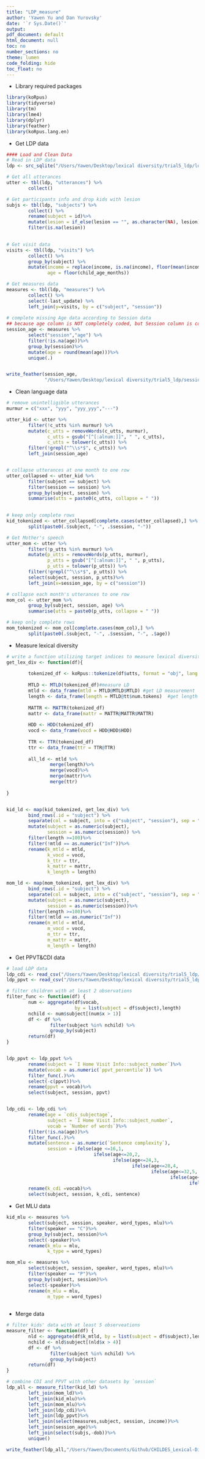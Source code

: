 ```yaml
---
title: "LDP_measure"
author: 'Yawen Yu and Dan Yurovsky'
date: '`r Sys.Date()`'
output:
pdf_document: default
html_document: null
toc: no
number_sections: no
theme: lumen
code_folding: hide
toc_float: no
---
```


* Library required packages 
```r
library(koRpus)
library(tidyverse)
library(tm)
library(lme4)
library(dplyr)
library(feather)
library(koRpus.lang.en)

```

* Get LDP data
```r
#### Load and Clean Data
# Read in LDP data
ldp <- src_sqlite("/Users/Yawen/Desktop/lexical diversity/trial5_ldp/ldp.db")

# Get all utterances
utter <- tbl(ldp, "utterances") %>%
        collect() 

# Get participants info and drop kids with lesion
subjs <- tbl(ldp, "subjects") %>%
        collect() %>%
        rename(subject = id)%>%
        mutate(lesion = if_else(lesion == "", as.character(NA), lesion))%>%
        filter(is.na(lesion))
        

# Get visit data
visits <- tbl(ldp, "visits") %>%
        collect() %>%
        group_by(subject) %>%
        mutate(income = replace(income, is.na(income), floor(mean(income, na.rm = T))),
               age = floor(child_age_months)) 

# Get measures data
measures <- tbl(ldp, "measures") %>%
        collect() %>%
        select(-last_update) %>%
        left_join(y=visits, by = c("subject", "session")) 
        
# complete missing Age data according to Session data
## because age column is NOT completely coded, but Session column is complete
session_age <- measures %>%
        select("session","age") %>%
        filter(!is.na(age))%>%
        group_by(session)%>%
        mutate(age = round(mean(age)))%>%
        unique(.)


write_feather(session_age,
              "/Users/Yawen/Desktop/lexical diversity/trial5_ldp/session_age.feather")
```

* Clean language data
```r
# remove unintelligible utterances
murmur = c("xxx", "yyy", "yyy_yyy","---")

utter_kid <- utter %>%
        filter(!c_utts %in% murmur) %>%
        mutate(c_utts = removeWords(c_utts, murmur),
               c_utts = gsub("[^[:alnum:]]", " ", c_utts),
               c_utts = tolower(c_utts)) %>%
        filter(!grepl("^\\s*$", c_utts)) %>%
        left_join(session_age)


# collapse utterances at one month to one row
utter_collapsed <- utter_kid %>%
        filter(subject == subject) %>%
        filter(session == session) %>%
        group_by(subject, session) %>%
        summarise(utts = paste0(c_utts, collapse = " ")) 
        

# keep only complete rows
kid_tokenized <- utter_collapsed[complete.cases(utter_collapsed),] %>%
        split(paste0(.$subject, "-", .$session, "-"))  

# Get Mother's speech
utter_mom <- utter %>%
        filter(!p_utts %in% murmur) %>%
        mutate(p_utts = removeWords(p_utts, murmur),
               p_utts = gsub("[^[:alnum:]]", " ", p_utts),
               p_utts = tolower(p_utts)) %>%
        filter(!grepl("^\\s*$", p_utts)) %>%
        select(subject, session, p_utts)%>%
        left_join(x=session_age, by = c("session")) 

# collapse each month's utterances to one row
mom_col <- utter_mom %>%
        group_by(subject, session, age) %>%
        summarise(utts = paste0(p_utts, collapse = " "))

# keep only complete rows
mom_tokenized <- mom_col[complete.cases(mom_col),] %>%
        split(paste0(.$subject, "-", .$session, "-", .$age)) 
```


* Measure lexical diversity
```r
# write a function utilizing target indices to measure lexical diversity
get_lex_div <- function(df){
        
        tokenized_df <- koRpus::tokenize(df$utts, format = "obj", lang = "en", tag = TRUE)
        
        MTLD <- MTLD(tokenized_df)#measure LD
        mtld <- data_frame(mtld = MTLD@MTLD$MTLD) #get LD measurement
        length <- data_frame(length = MTLD@tt$num.tokens)  #get length meaasurement
        
        MATTR <- MATTR(tokenized_df)
        mattr <- data_frame(mattr = MATTR@MATTR$MATTR) 
        
        HDD <- HDD(tokenized_df)
        vocd <- data_frame(vocd = HDD@HDD$HDD) 
        
        TTR <- TTR(tokenized_df)
        ttr <- data_frame(ttr = TTR@TTR) 
        
        all_ld <- mtld %>%
                merge(length)%>%
                merge(vocd)%>%
                merge(mattr)%>%
                merge(ttr)
       
}


kid_ld <- map(kid_tokenized, get_lex_div) %>%
        bind_rows(.id = "subject") %>%
        separate(col = subject, into = c("subject", "session"), sep = "-") %>%
        mutate(subject = as.numeric(subject),
               session = as.numeric(session)) %>%
        filter(length >=100)%>%
        filter(!mtld == as.numeric("Inf"))%>%
        rename(k_mtld = mtld,
               k_vocd = vocd,
               k_ttr = ttr,
               k_mattr = mattr,
               k_length = length)

mom_ld <- map(mom_tokenized, get_lex_div) %>%
        bind_rows(.id = "subject") %>%
        separate(col = subject, into = c("subject", "session"), sep = "-") %>%
        mutate(subject = as.numeric(subject),
               session = as.numeric(session))%>%
        filter(length >=100)%>%
        filter(!mtld == as.numeric("Inf"))
        rename(m_mtld = mtld,
               m_vocd = vocd,
               m_ttr = ttr,
               m_mattr = mattr,
               m_length = length)
```


* Get PPVT&CDI data
```r
# load LDP data
ldp_cdi <- read_csv("/Users/Yawen/Desktop/lexical diversity/trial5_ldp/cdi.csv")
ldp_ppvt <- read_csv("/Users/Yawen/Desktop/lexical diversity/trial5_ldp/ppvt.csv")

# filter children with at least 2 observations
filter_func <- function(df) {
        num <- aggregate(df$vocab,
                         by = list(subject = df$subject),length)
        nchild <- num$subject[(num$x > 1)]
        df <- df %>%
                filter(subject %in% nchild) %>%
                group_by(subject)
        return(df)
}


ldp_ppvt <- ldp_ppvt %>%
        rename(subject = `I Home Visit Info::subject_number`)%>%
        mutate(vocab = as.numeric(`ppvt_percentile`)) %>%
        filter_func(.)%>%
        select(-c(ppvt))%>%
        rename(ppvt = vocab)%>%
        select(subject, session, ppvt)


ldp_cdi <- ldp_cdi %>%
        rename(age = `cdis_subjectage`,
               subject = `I Home Visit Info::subject_number`,
               vocab = `Number of words`)%>%
        filter(!is.na(age))%>%
        filter_func(.)%>%
        mutate(sentence = as.numeric(`Sentence complexity`),
               session = ifelse(age <=16,1,
                                ifelse(age<=20,2,
                                       ifelse(age<=24,3,
                                              ifelse(age<=28,4,
                                                     ifelse(age<=32,5,
                                                            ifelse(age<=36,6,
                                                                   ifelse(age<=40,7))))))))%>%
        rename(k_cdi =vocab)%>%
        select(subject, session, k_cdi, sentence)
```  

* Get MLU data
```r
kid_mlu <- measures %>%
        select(subject, session, speaker, word_types, mlu)%>%
        filter(speaker == "C")%>%
        group_by(subject, session)%>%
        select(-speaker)%>%
        rename(k_mlu = mlu,
               k_type = word_types)

mom_mlu <- measures %>%
        select(subject, session, speaker, word_types, mlu)%>%
        filter(speaker == "P")%>%
        group_by(subject, session)%>%
        select(-speaker)%>%
        rename(m_mlu = mlu,
               m_type = word_types)
        
```

* Merge data
```r
# filter kids' data with at least 5 observeations
measure_filter <- function(df) {
        nld <- aggregate(df$k_mtld, by = list(subject = df$subject),length)
        nchild <- nld$subject[(nld$x > 4)]
        df <- df %>%
                filter(subject %in% nchild) %>%
                group_by(subject)
        return(df)
}

# combine CDI and PPVT with other datasets by `session`
ldp_all <- measure_filter(kid_ld) %>%
        left_join(mom_ld)%>%
        left_join(kid_mlu)%>%
        left_join(mom_mlu)%>%
        left_join(ldp_cdi)%>%
        left_join(ldp_ppvt)%>% 
        left_join(select(measures,subject, session, income))%>%
        left_join(session_age)%>%
        left_join(select(subjs,-dob))%>%
        unique()

write_feather(ldp_all,"/Users/Yawen/Documents/Github/CHILDES_Lexical-Diversity/data/ldp_all.feather" )
```
